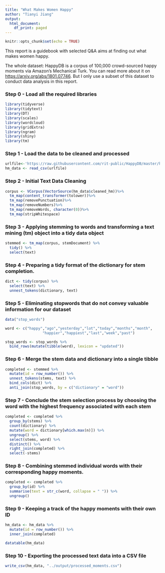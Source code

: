 ```yaml
---
title: "What Makes Women Happy"
author: "Tianyi Jiang"
output:
  html_document:
    df_print: paged
---
```


```r
knitr::opts_chunk$set(echo = TRUE)
```

This report is a guidebook with selected Q&A aims at finding out what makes women happy.

The whole dataset: HappyDB is a corpus of 100,000 crowd-sourced happy moments via Amazon's Mechanical Turk. You can read more about it on <https://arxiv.org/abs/1801.07746>. But I only use a subset of this dataset to conduct data analysis in this report.

### Step 0 - Load all the required libraries

```r
library(tidyverse)
library(tidytext)
library(DT)
library(scales)
library(wordcloud)
library(gridExtra)
library(ngram)
library(shiny) 
library(tm)

```

### Step 1 - Load the data to be cleaned and processed

```r
urlfile<-'https://raw.githubusercontent.com/rit-public/HappyDB/master/happydb/data/cleaned_hm.csv'
hm_data <- read_csv(urlfile)
```

### Step 2 - Initial Text Data Cleaning

```r
corpus <- VCorpus(VectorSource(hm_data$cleaned_hm))%>%
  tm_map(content_transformer(tolower))%>%
  tm_map(removePunctuation)%>%
  tm_map(removeNumbers)%>%
  tm_map(removeWords, character(0))%>%
  tm_map(stripWhitespace)
```

### Step 3 - Applying stemming to words and transforming a text mining (tm) object into a tidy data object

```r
stemmed <- tm_map(corpus, stemDocument) %>%
  tidy() %>%
  select(text)
```

### Step 4 - Preparing a tidy format of the dictionary for stem completion.

```r
dict <- tidy(corpus) %>%
  select(text) %>%
  unnest_tokens(dictionary, text)
```

### Step 5 - Eliminating stopwords that do not convey valuable information for our dataset

```r
data("stop_words")

word <- c("happy","ago","yesterday","lot","today","months","month",
                 "happier","happiest","last","week","past")

stop_words <- stop_words %>%
  bind_rows(mutate(tibble(word), lexicon = "updated"))
```

### Step 6 - Merge the stem data and dictionary into a single tibble

```r
completed <- stemmed %>%
  mutate(id = row_number()) %>%
  unnest_tokens(stems, text) %>%
  bind_cols(dict) %>%
  anti_join(stop_words, by = c("dictionary" = "word"))
```

### Step 7 - Conclude the stem selection process by choosing the word with the highest frequency associated with each stem

```r
completed <- completed %>%
  group_by(stems) %>%
  count(dictionary) %>%
  mutate(word = dictionary[which.max(n)]) %>%
  ungroup() %>%
  select(stems, word) %>%
  distinct() %>%
  right_join(completed) %>%
  select(-stems)
```

### Step 8 - Combining stemmed individual words with their corresponding happy moments.

```r
completed <- completed %>%
  group_by(id) %>%
  summarise(text = str_c(word, collapse = " ")) %>%
  ungroup()
```

### Step 9 - Keeping a track of the happy moments with their own ID

```r
hm_data <- hm_data %>%
  mutate(id = row_number()) %>%
  inner_join(completed)

datatable(hm_data)
```

### Step 10 - Exporting the processed text data into a CSV file

```r
write_csv(hm_data, "../output/processed_moments.csv")
```
